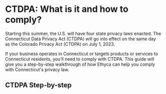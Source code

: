 
# CTDPA: What is it and how to comply?

Starting this summer, the U.S. will have four state privacy laws enacted. The Connecticut Data Privacy Act (CTDPA) will go into effect on the same day as the Colorado Privacy Act (CTDPA) on July 1, 2023. 

If your business operates in Connecticut or targets products or services to Connecticut residents, you’ll need to comply with CTDPA. This guide will give you a step-by-step walkthrough of how Ethyca can help you comply with Connecticut's privacy law.

## CTDPA Step-by-step
<KeyFeatWrap>
  <KeyFeat title="What is the CTDPA" link="/docs/regulations/ctdpa/what_is_ctdpa"  description="A brief introduction to the Colorado Privacy Act (CTDPA)"/>
  <KeyFeat title="What are the requirements of the CTDPA?" link="/docs/regulations/ctdpa/what_reqs_ctdpa"  description="A summary of the key requirements of the CTDPA and considerations for how you can support them."/>
  <KeyFeat title="Additional Business Obligations of CTDPA" link="/docs/regulations/ctdpa/addtl_reqs_ctdpa"   description="A rundown of additional requirements businesses must follow under CTDPA."/>
  <KeyFeat title="CTDPA Step 01: Creating a data map" link="/docs/regulations/ctdpa/data_map_ctdpa"   description="How to create a data map that will enable compliance for CTDPA."/>
  <KeyFeat title="CTDPA Step 02: Access Requests for ctdpa" link="/docs/regulations/ctdpa/access_requests_ctdpa"   description="This guide will show you how to fulfill users' access requests for CTDPA"/>
  <KeyFeat title="CTDPA Step 03: Correction Requests for ctdpa" link="/docs/regulations/ctdpa/correction_requests_ctdpa"   description="This guide will show you how to fulfill users' correction requests for CTDPA"/>
  <KeyFeat title="CTDPA Step 04: Erasure Requests for ctdpa" link="/docs/regulations/ctdpa/erasure_ctdpa"   description="This guide will show you how to fulfill users' erasure requests for CTDPA"/>
  <KeyFeat title="CTDPA Step 05: Portability Requests for ctdpa" link="/docs/regulations/ctdpa/portability_ctdpa"   description="This guide will show you how to fulfill users' data portability requests for CTDPA"/>
  <KeyFeat title="CTDPA Step 06: Data Protection Assessments" link="/docs/regulations/ctdpa/dpa_ctdpa"   description="How to perform Data Protection Assessments to measure the risks of processing activities."/>
  <KeyFeat title="Summary" link="/docs/regulations/ctdpa/conclusion_ctdpa"   description="How Ethyca enables CTDPA compliance for your business and beyond."/>
</KeyFeatWrap>